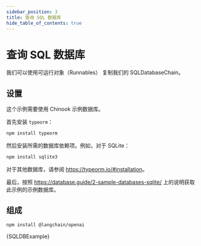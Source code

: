```yaml
---
sidebar_position: 3
title: 查询 SQL 数据库
hide_table_of_contents: true
---
```

# 查询 SQL 数据库

我们可以使用可运行对象（Runnables） 复制我们的 SQLDatabaseChain。

## 设置

这个示例需要使用 Chinook 示例数据库。

首先安装 `typeorm`：

```bash npm2yarn
npm install typeorm
```

然后安装所需的数据库依赖项。例如，对于 SQLite：

```bash npm2yarn
npm install sqlite3
```

对于其他数据库，请参阅 <https://typeorm.io/#installation>。

最后，按照 <https://database.guide/2-sample-databases-sqlite/> 上的说明获取此示例的示例数据库。

## 组成



<IntegrationInstallTooltip></IntegrationInstallTooltip>

```bash npm2yarn
npm install @langchain/openai
```

<CodeBlock language="typescript">{SQLDBExample}</CodeBlock>


